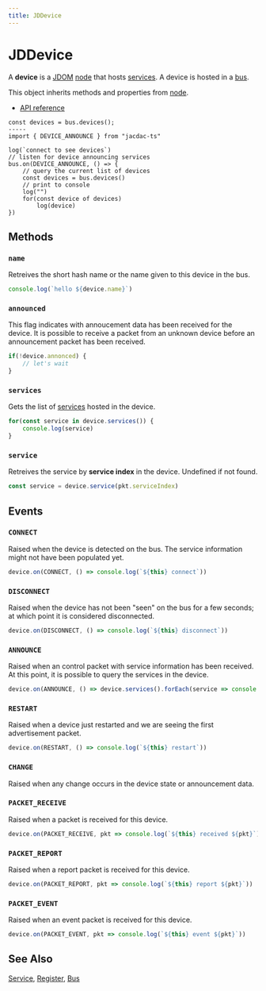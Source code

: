 ```yaml
---
title: JDDevice
---
```

# JDDevice

A **device** is a [JDOM](/clients/javascript/jdom/) [node](/clients/javascript/jdom/node/)
that hosts [services](/clients/javascript/jdom/service/). A device is hosted in a [bus](/clients/javascript/jdom/bus/).

This object inherits methods and properties from [node](/clients/javascript/jdom/node/).

* [API reference](https://microsoft.github.io/jacdac-ts/classes/JDDevice.html)

```vanilla
const devices = bus.devices();
-----
import { DEVICE_ANNOUNCE } from "jacdac-ts"

log(`connect to see devices`)
// listen for device announcing services
bus.on(DEVICE_ANNOUNCE, () => {
    // query the current list of devices
    const devices = bus.devices()
    // print to console
    log("")
    for(const device of devices)
        log(device)
})
```

## Methods

### ```name```

Retreives the short hash name or the name given to this device in the bus.

```javascript
console.log(`hello ${device.name}`)
```

### ```announced```

This flag indicates with annoucement data has been received for the device.
It is possible to receive a packet from an unknown device before an announcement packet has been received.

```javascript
if(!device.annonced) {
    // let's wait
}
```

### ``services``

Gets the list of [services](/clients/javascript/jdom/service/) hosted in the device.

```javascript
for(const service in device.services()) {
    console.log(service)
}
```

### ``service``

Retreives the service by **service index** in the device. Undefined if not found.

```javascript
const service = device.service(pkt.serviceIndex)
```

## Events

### ``CONNECT``

Raised when the device is detected on the bus. The service information might not have been populated yet.

```javascript
device.on(CONNECT, () => console.log(`${this} connect`))
```

### ``DISCONNECT``

Raised when the device has not been "seen" on the bus for a few seconds; at which point it is considered disconnected.

```javascript
device.on(DISCONNECT, () => console.log(`${this} disconnect`))
```

### ``ANNOUNCE``


Raised when an control packet with service information has been received. At this point, it is possible to query
the services in the device.

```javascript
device.on(ANNOUNCE, () => device.services().forEach(service => console.log(service)))
```

### ``RESTART``

Raised when a device just restarted and we are seeing the first advertisement packet.

```javascript
device.on(RESTART, () => console.log(`${this} restart`))
```

### ``CHANGE``

Raised when any change occurs in the device state or announcement data.

### ``PACKET_RECEIVE``

Raised when a packet is received for this device.

```javascript
device.on(PACKET_RECEIVE, pkt => console.log(`${this} received ${pkt}`))
```

### ``PACKET_REPORT``

Raised when a report packet is received for this device.

```javascript
device.on(PACKET_REPORT, pkt => console.log(`${this} report ${pkt}`))
```

### ``PACKET_EVENT``

Raised when an event packet is received for this device.

```javascript
device.on(PACKET_EVENT, pkt => console.log(`${this} event ${pkt}`))
```

## See Also

[Service](/clients/javascript/jdom/service/), [Register](/clients/javascript/jdom/register/), [Bus](/clients/javascript/jdom/bus/)